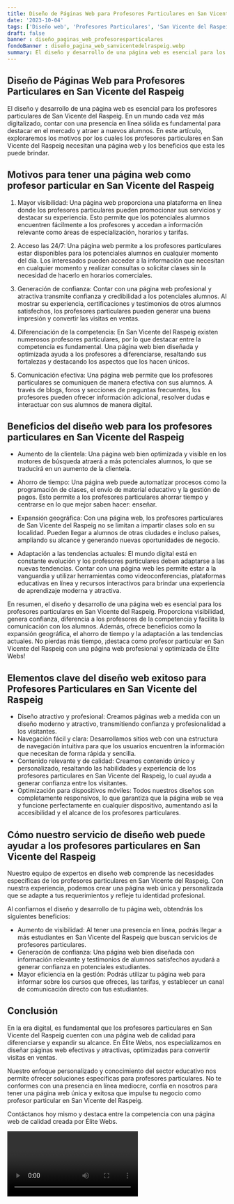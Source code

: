 ```yaml
---
title: Diseño de Páginas Web para Profesores Particulares en San Vicente del Raspeig
date: '2023-10-04'
tags: ['Diseño web', 'Profesores Particulares', 'San Vicente del Raspeig']
draft: false
banner : diseño_paginas_web_profesoresparticulares
fondoBanner : diseño_pagina_web_sanvicentedelraspeig.webp
summary: El diseño y desarrollo de una página web es esencial para los profesores particulares de San Vicente del Raspeig. En un mundo cada vez más digitalizado, contar con una presencia en línea sólida es fundamental para destacar en el mercado y atraer a nuevos alumnos. En este artículo, exploraremos los motivos por los cuales los profesores particulares en San Vicente del Raspeig necesitan una página web y los beneficios que esta les puede brindar.
---
```


## Diseño de Páginas Web para Profesores Particulares en San Vicente del Raspeig

El diseño y desarrollo de una página web es esencial para los profesores particulares de San Vicente del Raspeig. En un mundo cada vez más digitalizado, contar con una presencia en línea sólida es fundamental para destacar en el mercado y atraer a nuevos alumnos. En este artículo, exploraremos los motivos por los cuales los profesores particulares en San Vicente del Raspeig necesitan una página web y los beneficios que esta les puede brindar.

## Motivos para tener una página web como profesor particular en San Vicente del Raspeig

1. Mayor visibilidad: Una página web proporciona una plataforma en línea donde los profesores particulares pueden promocionar sus servicios y destacar su experiencia. Esto permite que los potenciales alumnos encuentren fácilmente a los profesores y accedan a información relevante como áreas de especialización, horarios y tarifas.

2. Acceso las 24/7: Una página web permite a los profesores particulares estar disponibles para los potenciales alumnos en cualquier momento del día. Los interesados pueden acceder a la información que necesitan en cualquier momento y realizar consultas o solicitar clases sin la necesidad de hacerlo en horarios comerciales.

3. Generación de confianza: Contar con una página web profesional y atractiva transmite confianza y credibilidad a los potenciales alumnos. Al mostrar su experiencia, certificaciones y testimonios de otros alumnos satisfechos, los profesores particulares pueden generar una buena impresión y convertir las visitas en ventas.

4. Diferenciación de la competencia: En San Vicente del Raspeig existen numerosos profesores particulares, por lo que destacar entre la competencia es fundamental. Una página web bien diseñada y optimizada ayuda a los profesores a diferenciarse, resaltando sus fortalezas y destacando los aspectos que los hacen únicos.

5. Comunicación efectiva: Una página web permite que los profesores particulares se comuniquen de manera efectiva con sus alumnos. A través de blogs, foros y secciones de preguntas frecuentes, los profesores pueden ofrecer información adicional, resolver dudas e interactuar con sus alumnos de manera digital.

## Beneficios del diseño web para los profesores particulares en San Vicente del Raspeig

- Aumento de la clientela: Una página web bien optimizada y visible en los motores de búsqueda atraerá a más potenciales alumnos, lo que se traducirá en un aumento de la clientela.

- Ahorro de tiempo: Una página web puede automatizar procesos como la programación de clases, el envío de material educativo y la gestión de pagos. Esto permite a los profesores particulares ahorrar tiempo y centrarse en lo que mejor saben hacer: enseñar.

- Expansión geográfica: Con una página web, los profesores particulares de San Vicente del Raspeig no se limitan a impartir clases solo en su localidad. Pueden llegar a alumnos de otras ciudades e incluso países, ampliando su alcance y generando nuevas oportunidades de negocio.

- Adaptación a las tendencias actuales: El mundo digital está en constante evolución y los profesores particulares deben adaptarse a las nuevas tendencias. Contar con una página web les permite estar a la vanguardia y utilizar herramientas como videoconferencias, plataformas educativas en línea y recursos interactivos para brindar una experiencia de aprendizaje moderna y atractiva.

En resumen, el diseño y desarrollo de una página web es esencial para los profesores particulares en San Vicente del Raspeig. Proporciona visibilidad, genera confianza, diferencia a los profesores de la competencia y facilita la comunicación con los alumnos. Además, ofrece beneficios como la expansión geográfica, el ahorro de tiempo y la adaptación a las tendencias actuales. No pierdas más tiempo, ¡destaca como profesor particular en San Vicente del Raspeig con una página web profesional y optimizada de Élite Webs!

<GifSeo />

<Cta />

## Elementos clave del diseño web exitoso para Profesores Particulares en San Vicente del Raspeig

- Diseño atractivo y profesional: Creamos páginas web a medida con un diseño moderno y atractivo, transmitiendo confianza y profesionalidad a los visitantes.
- Navegación fácil y clara: Desarrollamos sitios web con una estructura de navegación intuitiva para que los usuarios encuentren la información que necesitan de forma rápida y sencilla.
- Contenido relevante y de calidad: Creamos contenido único y personalizado, resaltando las habilidades y experiencia de los profesores particulares en San Vicente del Raspeig, lo cual ayuda a generar confianza entre los visitantes.
- Optimización para dispositivos móviles: Todos nuestros diseños son completamente responsivos, lo que garantiza que la página web se vea y funcione perfectamente en cualquier dispositivo, aumentando así la accesibilidad y el alcance de los profesores particulares.

## Cómo nuestro servicio de diseño web puede ayudar a los profesores particulares en San Vicente del Raspeig

Nuestro equipo de expertos en diseño web comprende las necesidades específicas de los profesores particulares en San Vicente del Raspeig. Con nuestra experiencia, podemos crear una página web única y personalizada que se adapte a tus requerimientos y refleje tu identidad profesional.

Al confiarnos el diseño y desarrollo de tu página web, obtendrás los siguientes beneficios:

- Aumento de visibilidad: Al tener una presencia en línea, podrás llegar a más estudiantes en San Vicente del Raspeig que buscan servicios de profesores particulares.
- Generación de confianza: Una página web bien diseñada con información relevante y testimonios de alumnos satisfechos ayudará a generar confianza en potenciales estudiantes.
- Mayor eficiencia en la gestión: Podrás utilizar tu página web para informar sobre los cursos que ofreces, las tarifas, y establecer un canal de comunicación directo con tus estudiantes.

## Conclusión

En la era digital, es fundamental que los profesores particulares en San Vicente del Raspeig cuenten con una página web de calidad para diferenciarse y expandir su alcance. En Élite Webs, nos especializamos en diseñar páginas web efectivas y atractivas, optimizadas para convertir visitas en ventas.

Nuestro enfoque personalizado y conocimiento del sector educativo nos permite ofrecer soluciones específicas para profesores particulares. No te conformes con una presencia en línea mediocre, confía en nosotros para tener una página web única y exitosa que impulse tu negocio como profesor particular en San Vicente del Raspeig.

Contáctanos hoy mismo y destaca entre la competencia con una página web de calidad creada por Élite Webs.

<Video />

<CtaBot job='Profesores Particulares' city='San Vicente del Raspeig'/>

<Gmaps query='San Vicente del Raspeig+españa+maps' />